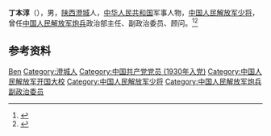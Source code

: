 '''丁本淳'''（{{bd|1911年||1996年}}），男，[[陕西|陕西]][[澄城|澄城]]人，[[中华人民共和国|中华人民共和国]]军事人物，[[中国人民解放军少将|中国人民解放军少将]]，曾任[[中国人民解放军炮兵|中国人民解放军炮兵]]政治部主任、副政治委员、顾问。<ref>{{Cite book|title=中国抗日战争人物大词典|author=刘景泉主编; 沈久泉, 王凯捷, 李卓副主编|publisher=天津大学出版社|year=1999|isbn=|location=|pages=}}</ref><ref>{{Cite book|title=中华军事人物大辞典|author=吴如蒿著; 陈策才, 张光彩, 赵功德等副主编|publisher=新华出版社|year=1989|isbn=|location=北京|pages=}}</ref>

== 参考资料 ==
{{reflist}}

{{中国人物小作品}}

{{Authority control}}
{{DEFAULTSORT:Ding丁}}
[[Category:丁姓|Ben]]
[[Category:澄城人|Category:澄城人]]
[[Category:中国共产党党员_(1930年入党)|Category:中国共产党党员 (1930年入党)]]
[[Category:中国人民解放军开国大校|Category:中国人民解放军开国大校]]
[[Category:中国人民解放军少将|Category:中国人民解放军少将]]
[[Category:中国人民解放军炮兵副政治委员|Category:中国人民解放军炮兵副政治委员]]